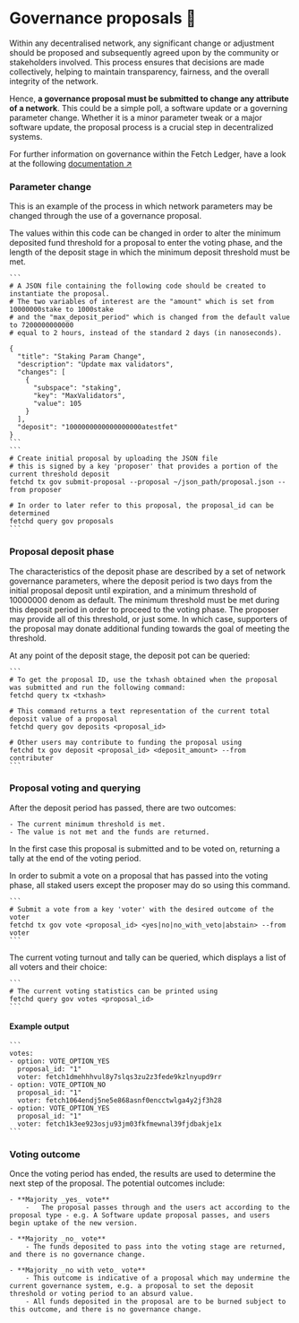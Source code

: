 # Governance proposals 📝

Within any decentralised network, any significant change or adjustment should be proposed and subsequently agreed upon by the community or stakeholders involved. This process ensures that decisions are made collectively, helping to maintain transparency, fairness, and the overall integrity of the network.

Hence, **a governance proposal must be submitted to change any attribute of a network**. This could be a simple poll, a software update or a governing parameter change. Whether it is a minor parameter tweak or a major software update, the proposal process is a crucial step in decentralized systems.

For further information on governance within the Fetch Ledger, have a look at the following [documentation ↗️](/guides/fetch-network/ledger/governance)

### Parameter change

This is an example of the process in which network parameters may be changed through the use of a governance proposal.

The values within this code can be changed in order to alter the minimum deposited fund threshold for a proposal to enter the voting phase, and the length of the deposit stage in which the minimum deposit threshold must be met.

    ```
    # A JSON file containing the following code should be created to instantiate the proposal.
    # The two variables of interest are the "amount" which is set from 10000000stake to 1000stake
    # and the "max_deposit_period" which is changed from the default value to 7200000000000
    # equal to 2 hours, instead of the standard 2 days (in nanoseconds).

    {
      "title": "Staking Param Change",
      "description": "Update max validators",
      "changes": [
        {
          "subspace": "staking",
          "key": "MaxValidators",
          "value": 105
        }
      ],
      "deposit": "1000000000000000000atestfet"
    }
    ```
    ```
    # Create initial proposal by uploading the JSON file
    # this is signed by a key 'proposer' that provides a portion of the current threshold deposit
    fetchd tx gov submit-proposal --proposal ~/json_path/proposal.json --from proposer

    # In order to later refer to this proposal, the proposal_id can be determined
    fetchd query gov proposals
    ```

### Proposal deposit phase

The characteristics of the deposit phase are described by a set of network governance parameters, where the deposit period is two days from the initial proposal deposit until expiration, and a minimum threshold of 10000000 denom as default. The minimum threshold must be met during this deposit period in order to proceed to the voting phase. The proposer may provide all of this threshold, or just some. In which case, supporters of the proposal may donate additional funding towards the goal of meeting the threshold.

At any point of the deposit stage, the deposit pot can be queried:

    ```
    # To get the proposal ID, use the txhash obtained when the proposal was submitted and run the following command:
    fetchd query tx <txhash>

    # This command returns a text representation of the current total deposit value of a proposal
    fetchd query gov deposits <proposal_id>

    # Other users may contribute to funding the proposal using
    fetchd tx gov deposit <proposal_id> <deposit_amount> --from contributer
    ```

### Proposal voting and querying

After the deposit period has passed, there are two outcomes:

    - The current minimum threshold is met.
    - The value is not met and the funds are returned.

In the first case this proposal is submitted and to be voted on, returning a tally at the end of the voting period.

In order to submit a vote on a proposal that has passed into the voting phase, all staked users except the proposer may do so using this command.

    ```
    # Submit a vote from a key 'voter' with the desired outcome of the voter
    fetchd tx gov vote <proposal_id> <yes|no|no_with_veto|abstain> --from voter
    ```

The current voting turnout and tally can be queried, which displays a list of all voters and their choice:

    ```
    # The current voting statistics can be printed using
    fetchd query gov votes <proposal_id>
    ```

#### Example output

    ```
    votes:
    - option: VOTE_OPTION_YES
      proposal_id: "1"
      voter: fetch1dmehhhvul8y7slqs3zu2z3fede9kzlnyupd9rr
    - option: VOTE_OPTION_NO
      proposal_id: "1"
      voter: fetch1064endj5ne5e868asnf0encctwlga4y2jf3h28
    - option: VOTE_OPTION_YES
      proposal_id: "1"
      voter: fetch1k3ee923osju93jm03fkfmewnal39fjdbakje1x
    ```

### Voting outcome

Once the voting period has ended, the results are used to determine the next step of the proposal.
The potential outcomes include:

    - **Majority _yes_ vote**
        -	The proposal passes through and the users act according to the proposal type - e.g. A Software update proposal passes, and users begin uptake of the new version.

    - **Majority _no_ vote**
        - The funds deposited to pass into the voting stage are returned, and there is no governance change.

    - **Majority _no with veto_ vote**
        - This outcome is indicative of a proposal which may undermine the current governance system, e.g. a proposal to set the deposit threshold or voting period to an absurd value.
        - All funds deposited in the proposal are to be burned subject to this outcome, and there is no governance change.
